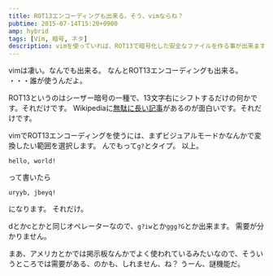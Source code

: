 ```yaml
---
title: ROT13エンコーディングも出来る。そう、vimならね？
pubtime: 2015-07-14T15:20+0900
amp: hybrid
tags: [Vim, 暗号, ネタ]
description: vimを使っていれば、ROT13で暗号化した安全なファイルを作る事が出来ます。…安全？
---
```


vimは凄い。なんでも出来る。
なんとROT13エンコーディングも出来る。
・・・誰が使うんだよ。

ROT13というのはシーザー暗号の一種で、13文字右にシフトするだけの何かです。それだけです。
Wikipediaに[無駄に長い記事](https://ja.wikipedia.org/wiki/ROT13)があるのが面白いです。それだけです。

vimでROT13エンコーディングを使うには、まずビジュアルモードかなんかで変換したい範囲を選択します。
んでもって`g?`とタイプ。
以上。

```
hello, world!
```
って書いたら
```
uryyb, jbeyq!
```
になります。
それだけ。

dとかcとかと同じオペレーターなので、`g?iw`とか`ggg?G`とか出来ます。
需要が分かりません。

まあ、アメリカとかでは掲示板なんかでよく使われているみたいなので、そういうところでは需要がある、のかも、しれません、ね？
うーん、謎機能だ。
